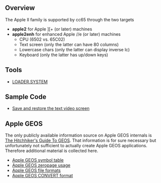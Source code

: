 == Overview ==

The Apple II family is supported by cc65 through the two targets

* '''apple2''' for Apple <nowiki>][+</nowiki> (or later) machines
* '''apple2enh''' for enhanced Apple //e (or later) machines
** CPU (6502 vs. 65C02)
** Text screen (only the latter can have 80 columns)
** Lowercase chars (only the latter can display inverse lc)
** Keyboard (only the latter has up/down keys)

== Tools ==

* [[LOADER.SYSTEM]]

== Sample Code ==

* [[Apple II Screen|Save and restore the text video screen]]

== Apple GEOS ==

The only publicly available information source on Apple GEOS internals is [https://archive.org/details/The_Hitchhikers_Guide_to_GEOS The Hitchhiker's Guide To GEOS]. That information is for sure necessary but unfortunately not sufficient to actually create Apple GEOS applications. Therefore additional material is collected here.

* [[Apple GEOS symbol table]]
* [[Apple GEOS zeropage usage]]
* [[Apple GEOS file formats]]
* [[Apple GEOS CONVERT format]]